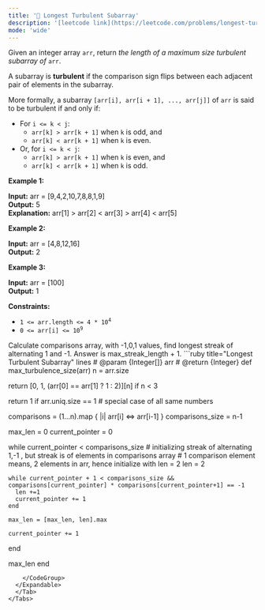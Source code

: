 ```yaml
---
title: '🧀 Longest Turbulent Subarray'
description: '[leetcode link](https://leetcode.com/problems/longest-turbulent-subarray/description/)'
mode: 'wide'
---
```

<Tabs>
  <Tab title="Question" icon="circle-question" iconType="regular">
    <Card>
      <p>Given an integer array <code>arr</code>, return <em>the length of a maximum size turbulent subarray of</em> <code>arr</code>.</p>  <p>A subarray is <strong>turbulent</strong> if the comparison sign flips between each adjacent pair of elements in the subarray.</p>  <p>More formally, a subarray <code>[arr[i], arr[i + 1], ..., arr[j]]</code> of <code>arr</code> is said to be turbulent if and only if:</p>  <ul>  <li>For <code>i &lt;= k &lt; j</code>:   <ul>   <li><code>arr[k] &gt; arr[k + 1]</code> when <code>k</code> is odd, and</li>   <li><code>arr[k] &lt; arr[k + 1]</code> when <code>k</code> is even.</li>  </ul>  </li>  <li>Or, for <code>i &lt;= k &lt; j</code>:  <ul>   <li><code>arr[k] &gt; arr[k + 1]</code> when <code>k</code> is even, and</li>   <li><code>arr[k] &lt; arr[k + 1]</code> when <code>k</code> is odd.</li>  </ul>  </li> </ul>   <p><strong class="example">Example 1:</strong></p>   <strong>Input:</strong> arr = [9,4,2,10,7,8,8,1,9] <br/> <strong>Output:</strong> 5 <br/> <strong>Explanation:</strong> arr[1] &gt; arr[2] &lt; arr[3] &gt; arr[4] &lt; arr[5]   <p><strong class="example">Example 2:</strong></p>   <strong>Input:</strong> arr = [4,8,12,16] <br/> <strong>Output:</strong> 2   <p><strong class="example">Example 3:</strong></p>   <strong>Input:</strong> arr = [100] <br/> <strong>Output:</strong> 1    <p><strong>Constraints:</strong></p>  <ul>  <li><code>1 &lt;= arr.length &lt;= 4 * 10<sup>4</sup></code></li>  <li><code>0 &lt;= arr[i] &lt;= 10<sup>9</sup></code></li> </ul> 
    </Card>
  </Tab>
  <Tab title="Solution" icon="lightbulb" iconType="regular" >
    <Card>
      Calculate comparisons array, with -1,0,1 values, find longest streak of alternating 1 and -1.
Answer is max_streak_length + 1.
    </Card>
  <Expandable title="code">
    <CodeGroup dropdown>
```ruby title="Longest Turbulent Subarray" lines
# @param {Integer[]} arr
# @return {Integer}
def max_turbulence_size(arr)
  n = arr.size
  
  return [0, 1, (arr[0] == arr[1] ? 1 : 2)][n] if n < 3
  
  return 1 if arr.uniq.size == 1 # special case of all same numbers

  comparisons = (1...n).map { |i| arr[i] <=> arr[i-1] }
  comparisons_size = n-1

  max_len = 0 
  current_pointer = 0

  while current_pointer < comparisons_size
    # initializing streak of alternating 1,-1 , but streak is of elements in comparisons array
    # 1 comparison element means, 2 elements in arr, hence initialize with len = 2
    len = 2

    while current_pointer + 1 < comparisons_size && comparisons[current_pointer] * comparisons[current_pointer+1] == -1
      len +=1
      current_pointer += 1
    end

    max_len = [max_len, len].max
    
    current_pointer += 1
  end

  max_len
end
```
    </CodeGroup>
  </Expandable>
  </Tab>
</Tabs>